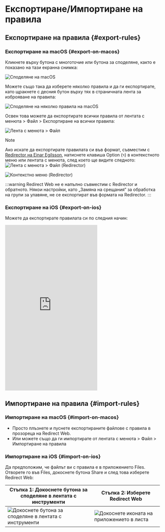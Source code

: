 # Експортиране/Импортиране на правила

## Експортиране на правила {#export-rules}

### Експортиране на macOS {#export-on-macos}

Кликнете върху бутона с многоточие или бутона за споделяне, както е показано на тази екранна снимка:

![Споделяне на macOS](/img/share-on-macos.png)

Можете също така да изберете няколко правила и да ги експортирате, като щракнете с десния бутон върху тях в страничната лента за изброяване на правила:

![Споделяне на няколко правила на macOS](/img/multiselect-on-macos.png)

Освен това можете да експортирате всички правила от лентата с менюта > Файл > Експортиране на всички правила:

![Лента с менюта > Файл](/img/menubar-file.png)

> [!NOTE]
> Ако искате да експортирате правилата си във формат, съвместим с [Redirector на Einar Egilsson](https://einaregilsson.com/redirector/), натиснете клавиша Option (`⌥`) в контекстното меню или лентата с менюта, след което ще видите следното:
> ![Лента с менюта > Файл (Redirector)](/img/menubar-file-redirector.png)
>
> ![Контекстно меню (Redirector)](/img/context-menu-redirector.png)
>
> :::warning
> Redirect Web не е напълно съвместим с Redirector и обратното. Някои настройки, като „Замяна на срещания“ за обработка на групи за улавяне, не се експортират във формата на Redirector.
> :::

### Експортиране на iOS {#export-on-ios}

Можете да експортирате правилата си по следния начин:

<iframe height="540" src="https://www.youtube.com/embed/uQ6-SLEMlT4" title="iOS Demo Video for exporting rules (YouTube)" frameborder="0" allow="accelerometer; autoplay; clipboard-write; encrypted-media; gyroscope; picture-in-picture; web-share" allowfullscreen></iframe>

## Импортиране на правила {#import-rules}

### Импортиране на macOS {#import-on-macos}

- Просто плъзнете и пуснете експортираните файлове с правила в прозореца на Redirect Web.
- Или можете също да ги импортирате от лентата с менюта > Файл > Импортиране на правила

### Импортиране на iOS {#import-on-ios}

Да предположим, че файлът ви с правила е в приложението Files. Отворете го във Files, докоснете бутона Share и след това изберете Redirect Web:

| Стъпка 1: Докоснете бутона за споделяне в лентата с инструменти | Стъпка 2: Изберете Redirect Web |
| ------------------------------------------------------------------------- | ------------------------------------------------------------------- |
| ![Докоснете бутона за споделяне в лентата с инструменти](/img/files-share-ios.png) | ![Докоснете иконата на приложението в листа](/img/share-sheet-ios.png) |